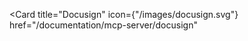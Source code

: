 <Card
  title="Docusign"
  icon={"/images/docusign.svg"}
  href="/documentation/mcp-server/docusign"
></Card>